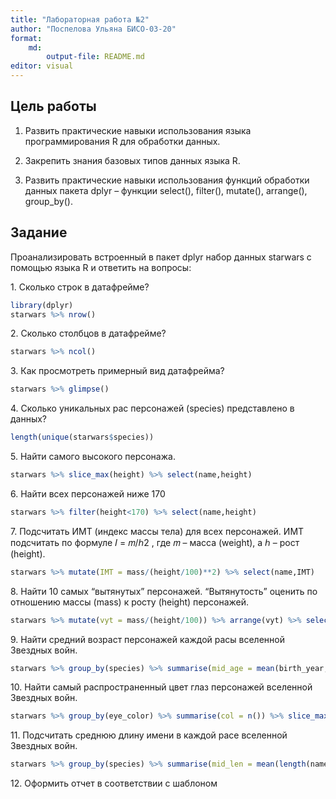 ```yaml
---
title: "Лабораторная работа №2"
author: "Поспелова Ульяна БИСО-03-20"
format: 
    md:
        output-file: README.md
editor: visual
---
```


## Цель работы

1.  Развить практические навыки использования языка программирования R для обработки данных.

2.  Закрепить знания базовых типов данных языка R.

3.  Развить практические навыки использования функций обработки данных пакета dplyr -- функции select(), filter(), mutate(), arrange(), group_by().

## Задание

Проанализировать встроенный в пакет dplyr набор данных starwars с помощью языка R и ответить на вопросы:

1\. Сколько строк в датафрейме?

```r
library(dplyr)
starwars %>% nrow()
```

2\. Сколько столбцов в датафрейме?

```r
starwars %>% ncol()
```

3\. Как просмотреть примерный вид датафрейма?

```r
starwars %>% glimpse()
```

4\. Сколько уникальных рас персонажей (species) представлено в данных?

```r
length(unique(starwars$species))
```

5\. Найти самого высокого персонажа.

```r
starwars %>% slice_max(height) %>% select(name,height)
```

6\. Найти всех персонажей ниже 170

```r
starwars %>% filter(height<170) %>% select(name,height)
```

7\. Подсчитать ИМТ (индекс массы тела) для всех персонажей. ИМТ подсчитать по формуле 𝐼 = 𝑚/ℎ2 , где 𝑚 -- масса (weight), а ℎ -- рост (height).

```r
starwars %>% mutate(IMT = mass/(height/100)**2) %>% select(name,IMT)
```

8\. Найти 10 самых "вытянутых" персонажей. "Вытянутость" оценить по отношению массы (mass) к росту (height) персонажей.

```r
starwars %>% mutate(vyt = mass/(height/100)) %>% arrange(vyt) %>% select(name,vyt) %>% top_n(10)
```

9\. Найти средний возраст персонажей каждой расы вселенной Звездных войн.

```r
starwars %>% group_by(species) %>% summarise(mid_age = mean(birth_year, na.rm=TRUE))
```

10\. Найти самый распространенный цвет глаз персонажей вселенной Звездных войн.

```r
starwars %>% group_by(eye_color) %>% summarise(col = n()) %>% slice_max(col)
```

11\. Подсчитать среднюю длину имени в каждой расе вселенной Звездных войн.

```r
starwars %>% group_by(species) %>% summarise(mid_len = mean(length(name)))
```

12\. Оформить отчет в соответствии с шаблоном
